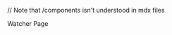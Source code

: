 // Note that /components isn't understood in mdx files

<Meta title="Recipies/Dashboard" />

<WatcherProvider>

<Flex>
  <Box sx={{
    minWidth: "64",
    backgroundColor: "brand",
    color: "background",
    boxShadow: "xl",
    height: "screenHeight"
  }}>
    <Flex justify="space-between" p={3}>
      <Heading.h1 fontWeight="medium" fontSize={3} p={0}>
        Watcher
      </Heading.h1>
      <Icon name="menu" size="2rem"/>
    </Flex>
  </Box>
  <Box role="main" backgroundColor="#f4f7fa" sx={{
    width: "full",
    minHeight: "screenHeight"
  }}>
    <Box px={5} py={3}>
      <Heading.h1>Page</Heading.h1>
    </Box>
  </Box>
</Flex>

</WatcherProvider>